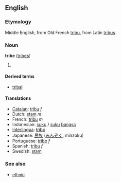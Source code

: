 ==English==
===Etymology===
Middle English, from Old French [[tribu]], from Latin [[tribus]].
=== Noun ===
'''tribe''' ([[tribes]])

#

====Derived terms====
*[[tribal]]

==== Translations ====
*[[Catalan]]: [[tribu]] ''f''
*Dutch: [[stam]] ''m''
*French: [[tribu]] ''m''
*Indonesian: [[suku]] / [[suku]] [[bangsa]]
*[[Interlingua]]: [[tribo]]
*Japanese: [[民族]] ([[みんぞく]], minzoku)
*Portuguese: [[tribo]] ''f''
*Spanish: [[tribu]] ''f''
*Swedish: [[stam]]

=== See also ===
*[[ethnic]]

{{stub}}